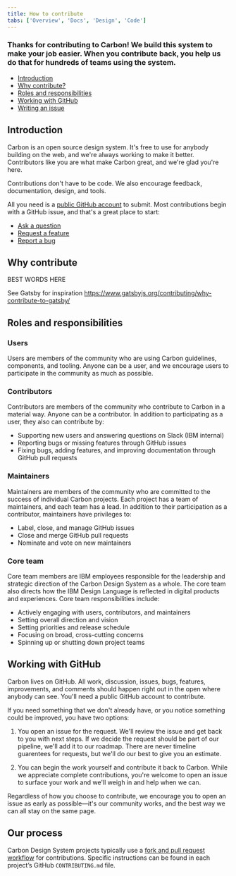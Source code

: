 ```yaml
---
title: How to contribute
tabs: ['Overview', 'Docs', 'Design', 'Code']
---
```


### Thanks for contributing to Carbon! We build this system to make your job easier. When you contribute back, you help us do that for hundreds of teams using the system.

<AnchorLinks>

- [Introduction](#introduction)
- [Why contribute?](#why-contribute)
- [Roles and responsibilities](#roles-and-responsibilities)
- [Working with GitHub](#working-with-GitHub)
- [Writing an issue](#writing-an-issue)

</AnchorLinks>

## Introduction

Carbon is an open source design system. It's free to use for anybody building on the web, and we're always working to make it better. Contributors like you are what make Carbon great, and we're glad you're here.

Contributions don't have to be code. We also encourage feedback, documentation, design, and tools.

All you need is a [public GitHub account](https://github.com/join) to submit. Most contributions begin with a GitHub issue, and that's a great place to start:

* [Ask a question](https://github.com/carbon-design-system/carbon/issues/new?assignees=&labels=type%3A+question+%3Aquestion%3A&template=question.md&title=)
* [Request a feature](https://github.com/carbon-design-system/carbon/issues/new?assignees=&labels=type%3A+enhancement+%F0%9F%92%A1&template=feature-request-or-enhancement.md&title=)
* [Report a bug](https://github.com/carbon-design-system/carbon/issues/new?assignees=&labels=type%3A+bug+%F0%9F%90%9B&template=bug-report.md&title=)

## Why contribute

BEST WORDS HERE

See Gatsby for inspiration https://www.gatsbyjs.org/contributing/why-contribute-to-gatsby/


## Roles and responsibilities

### Users

Users are members of the community who are using Carbon guidelines, components, and tooling. Anyone can be a user, and we encourage users to participate in the community as much as possible.

### Contributors

Contributors are members of the community who contribute to Carbon in a material way. Anyone can be a contributor. In addition to participating as a user, they also can contribute by:

- Supporting new users and answering questions on Slack (IBM internal)
- Reporting bugs or missing features through GitHub issues
- Fixing bugs, adding features, and improving documentation through GitHub pull requests

### Maintainers

Maintainers are members of the community who are committed to the success of individual Carbon projects. Each project has a team of maintainers, and each team has a lead. In addition to their participation as a contributor, maintainers have privileges to:

- Label, close, and manage GitHub issues
- Close and merge GitHub pull requests
- Nominate and vote on new maintainers

### Core team

Core team members are IBM employees responsible for the leadership and strategic direction of the Carbon Design System as a whole. The core team also directs how the IBM Design Language is reflected in digital products and experiences. Core team responsibilities include:

- Actively engaging with users, contributors, and maintainers
- Setting overall direction and vision
- Setting priorities and release schedule
- Focusing on broad, cross-cutting concerns
- Spinning up or shutting down project teams

## Working with GitHub

Carbon lives on GitHub. All work, discussion, issues, bugs, features, improvements, and comments should happen right out in the open where anybody can see. You'll need a public GitHub account to contribute.

If you need something that we don't already have, or you notice something could be improved, you have two options:

1. You open an issue for the request. We'll review the issue and get back to you with next steps. If we decide the request should be part of our pipeline, we'll add it to our roadmap. There are never timeline guarentees for requests, but we'll do our best to give you an estimate.

2. You can begin the work yourself and contribute it back to Carbon. While we appreciate complete contributions, you're welcome to open an issue to surface your work and we'll weigh in and help when we can.

Regardless of how you choose to contribute, we encourage you to open an issue as early as possible—it's our community works, and the best way we can all stay on the same page.

## Our process
Carbon Design System projects typically use a [fork and pull request workflow](https://guides.github.com/activities/forking/) for contributions. Specific instructions can be found in each project’s GitHub `CONTRIBUTING.md` file.

